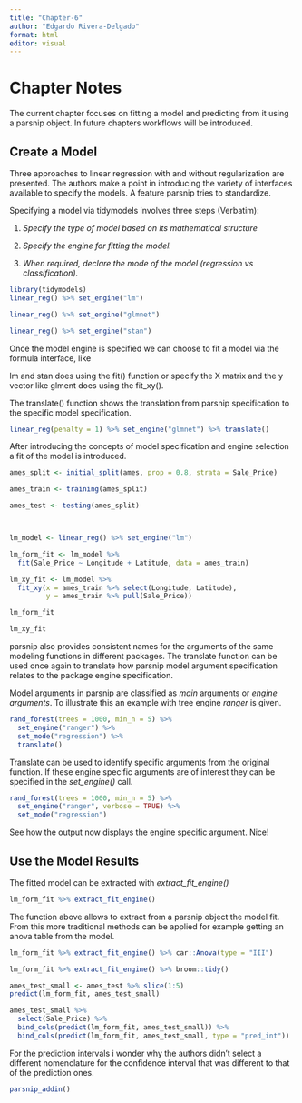 ```yaml
---
title: "Chapter-6"
author: "Edgardo Rivera-Delgado"
format: html
editor: visual
---
```


# Chapter Notes

The current chapter focuses on fitting a model and predicting from it using a parsnip object. In future chapters workflows will be introduced.

## Create a Model

Three approaches to linear regression with and without regularization are presented. The authors make a point in introducing the variety of interfaces available to specify the models. A feature parsnip tries to standardize.

Specifying a model via tidymodels involves three steps (Verbatim):

1.  *Specify the type of model based on its mathematical structure* 

2.  *Specify the engine for fitting the model.* 

3.  *When required, declare the mode of the model (regression vs classification).*

```r
library(tidymodels)
linear_reg() %>% set_engine("lm")

linear_reg() %>% set_engine("glmnet")

linear_reg() %>% set_engine("stan")
```

Once the model engine is specified we can choose to fit a model via the formula interface, like

lm and stan does using the fit() function or specify the X matrix and the y vector like glment does using the fit_xy().

The translate() function shows the translation from parsnip specification to the specific model specification.

```r
linear_reg(penalty = 1) %>% set_engine("glmnet") %>% translate()
```

After introducing the concepts of model specification and engine selection a fit of the model is introduced.

```r
ames_split <- initial_split(ames, prop = 0.8, strata = Sale_Price)

ames_train <- training(ames_split)

ames_test <- testing(ames_split)



lm_model <- linear_reg() %>% set_engine("lm")

lm_form_fit <- lm_model %>% 
  fit(Sale_Price ~ Longitude + Latitude, data = ames_train)

lm_xy_fit <- lm_model %>% 
  fit_xy(x = ames_train %>% select(Longitude, Latitude),
         y = ames_train %>% pull(Sale_Price))
```

```r
lm_form_fit
```

```r
lm_xy_fit
```

parsnip also provides consistent names for the arguments of the same modeling functions in different packages. The translate function can be used once again to translate how parsnip model argument specification relates to the package engine specification.

Model arguments in parsnip are classified as *main* arguments or *engine arguments*. To illustrate this an example with tree engine *ranger* is given.

```r
rand_forest(trees = 1000, min_n = 5) %>% 
  set_engine("ranger") %>% 
  set_mode("regression") %>% 
  translate()
```

Translate can be used to identify specific arguments from the original function. If these engine specific arguments are of interest they can be specified in the *set_engine()* call.

```r
rand_forest(trees = 1000, min_n = 5) %>% 
  set_engine("ranger", verbose = TRUE) %>% 
  set_mode("regression")
```

See how the output now displays the engine specific argument. Nice!

## Use the Model Results

The fitted model can be extracted with *extract_fit_engine()*

```r
lm_form_fit %>% extract_fit_engine() 
```

The function above allows to extract from a parsnip object the model fit. From this more traditional methods can be applied for example getting an anova table from the model.

```r
lm_form_fit %>% extract_fit_engine() %>% car::Anova(type = "III")
```

```r
lm_form_fit %>% extract_fit_engine() %>% broom::tidy()
```

```r
ames_test_small <- ames_test %>% slice(1:5)
predict(lm_form_fit, ames_test_small)
```

```r
ames_test_small %>% 
  select(Sale_Price) %>% 
  bind_cols(predict(lm_form_fit, ames_test_small)) %>% 
  bind_cols(predict(lm_form_fit, ames_test_small, type = "pred_int"))
```

For the prediction intervals i wonder why the authors didn't select a different nomenclature for the confidence interval that was different to that of the prediction ones.

```r
parsnip_addin()
```
